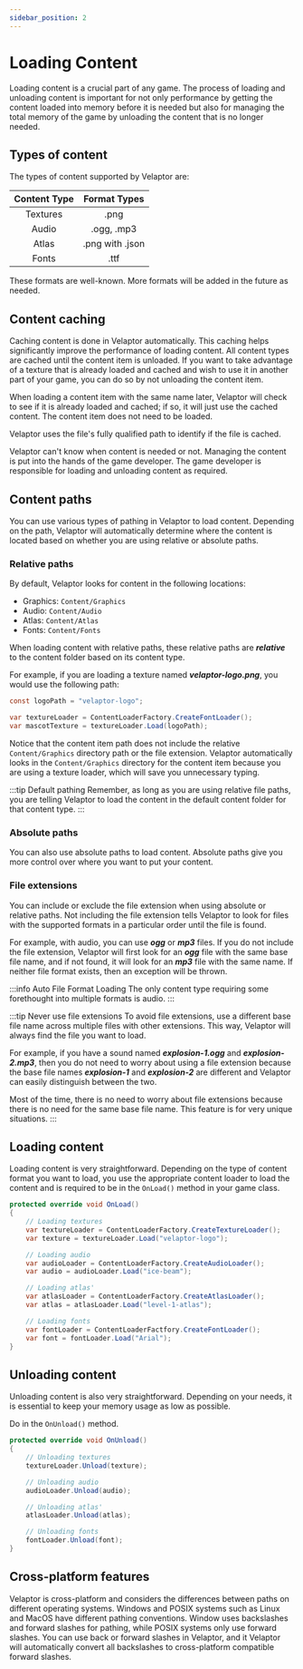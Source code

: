 ```yaml
---
sidebar_position: 2
---
```


# Loading Content

Loading content is a crucial part of any game. The process of loading and unloading content is important
for not only performance by getting the content loaded into memory before it is needed but also for
managing the total memory of the game by unloading the content that is no longer needed.


## <span className="color-step">Types of content</span>

The types of content supported by Velaptor are:

| Content Type | Format Types |
|:--------:|:-----------------------------------:|
| Textures | .png                                |
| Audio    | .ogg, .mp3                          |
| Atlas    | .png with .json                     |
| Fonts    | .ttf                                |

These formats are well-known.  More formats will be added in the future as needed.

## <span className="color-step">Content caching</span>

Caching content is done in Velaptor automatically. This caching helps significantly improve the performance of loading content.
All content types are cached until the content item is unloaded.  If you want to take advantage of a texture that is already loaded and cached and wish to use it in another part of your game, you can do so by not unloading
the content item.

When loading a content item with the same name later, Velaptor will check to see if it is already loaded and cached; if so, it will just use the cached content. The content item does not need to be loaded.

Velaptor uses the file's fully qualified path to identify if the file is cached.

Velaptor can't know when content is needed or not.  Managing the content is put into the hands of the game developer.  The game developer is responsible for loading and unloading content as required.

## <span className="color-step">Content paths</span>

You can use various types of pathing in Velaptor to load content. Depending on the path, Velaptor will automatically determine where the content is located based on whether you are using relative or absolute paths.

### <span className="color-sub-step">Relative paths</span>

By default, Velaptor looks for content in the following locations:

- Graphics: `Content/Graphics`
- Audio: `Content/Audio`
- Atlas: `Content/Atlas`
- Fonts: `Content/Fonts`

When loading content with relative paths, these relative paths are _**relative**_ to the content folder based on its content type.

For example, if you are loading a texture named _**velaptor-logo.png**_, you would use the following path:

```csharp showLineNumbers
const logoPath = "velaptor-logo";

var textureLoader = ContentLoaderFactory.CreateFontLoader();
var mascotTexture = textureLoader.Load(logoPath);
```

Notice that the content item path does not include the relative `Content/Graphics` directory path or the file extension.
Velaptor automatically looks in the `Content/Graphics` directory for the content item because you are using a texture loader, which will save you unnecessary typing.

:::tip Default pathing
Remember, as long as you are using relative file paths, you are telling Velaptor to load the content
in the default content folder for that content type.
:::

### <span className="color-sub-step">Absolute paths</span>

You can also use absolute paths to load content.  Absolute paths give you more control over where you want to put your content.

### <span className="color-sub-step">File extensions</span>

You can include or exclude the file extension when using absolute or relative paths. Not including the file extension tells Velaptor to look for files with the supported formats in a particular order until the file is found.

For example, with audio, you can use _**ogg**_ or _**mp3**_ files.  If you do not include the file extension, Velaptor will
first look for an _**ogg**_ file with the same base file name, and if not found, it will look for an _**mp3**_ file with the same name.  If neither file format exists, then an exception will be thrown.

:::info Auto File Format Loading
The only content type requiring some forethought into multiple formats is audio.
:::

:::tip Never use file extensions
To avoid file extensions, use a different base file name across multiple files with other extensions.  This way, Velaptor will always find the file you want to load.

For example, if you have a sound named _**explosion-1.ogg**_ and _**explosion-2.mp3**_, then you do not need to worry
about using a file extension because the base file names _**explosion-1**_ and _**explosion-2**_ are different and Velaptor
can easily distinguish between the two.

Most of the time, there is no need to worry about file extensions because there is no need for the same base file name.
This feature is for very unique situations.
:::


## <span className="color-step">Loading content</span>

Loading content is very straightforward.  Depending on the type of content format you want to load, you use the appropriate
content loader to load the content and is required to be in the `OnLoad()` method in your game class.

```csharp showLineNumbers
protected override void OnLoad()
{
    // Loading textures
    var textureLoader = ContentLoaderFactory.CreateTextureLoader();
    var texture = textureLoader.Load("velaptor-logo");

    // Loading audio
    var audioLoader = ContentLoaderFactory.CreateAudioLoader();
    var audio = audioLoader.Load("ice-beam");

    // Loading atlas'
    var atlasLoader = ContentLoaderFactory.CreateAtlasLoader();
    var atlas = atlasLoader.Load("level-1-atlas");

    // Loading fonts
    var fontLoader = ContentLoaderFactfory.CreateFontLoader();
    var font = fontLoader.Load("Arial");
}
```

## <span className="color-step">Unloading content</span>

Unloading content is also very straightforward. Depending on your needs, it is essential to keep your memory usage as low as possible.

Do in the `OnUnload()` method.

```csharp showLineNumbers
protected override void OnUnload()
{
    // Unloading textures
    textureLoader.Unload(texture);

    // Unloading audio
    audioLoader.Unload(audio);

    // Unloading atlas'
    atlasLoader.Unload(atlas);

    // Unloading fonts
    fontLoader.Unload(font);
}
```


## <span className="color-step">Cross-platform features</span>

Velaptor is cross-platform and considers the differences between paths on different operating systems.
Windows and POSIX systems such as Linux and MacOS have different pathing conventions.  Window uses backslashes and forward
slashes for pathing, while POSIX systems only use forward slashes.  You can use back or forward slashes in Velaptor, and it
Velaptor will automatically convert all backslashes to cross-platform compatible forward slashes.
